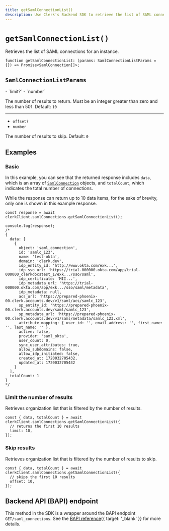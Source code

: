 ```yaml
---
title: getSamlConnectionList()
description: Use Clerk's Backend SDK to retrieve the list of SAML connections for an instance.
---
```


# `getSamlConnectionList()`

Retrieves the list of SAML connections for an instance.

```tsx {{ prettier: false }}
function getSamlConnectionList: (params: SamlConnectionListParams = {}) => Promise<SamlConnection[]>;
```

## `SamlConnectionListParams`

<Properties>
  - `limit?`
  - `number`

  The number of results to return. Must be an integer greater than zero and less than 501. Default: `10`

  ---

  - `offset?`
  - `number`

  The number of results to skip. Default: `0`
</Properties>

## Examples

### Basic

In this example, you can see that the returned response includes `data`, which is an array of [`SamlConnection`](/docs/references/backend/types/saml-connection) objects, and `totalCount`, which indicates the total number of connections.

While the response can return up to 10 data items, for the sake of brevity, only one is shown in this example response.

```tsx {{ prettier: false }}
const response = await clerkClient.samlConnections.getSamlConnectionList();

console.log(response);
/*
{
  data: [
    {
      object: 'saml_connection',
      id: 'samlc_123',
      name: 'test-okta',
      domain: 'clerk.dev',
      idp_entity_id: 'http://www.okta.com/exk...',
      idp_sso_url: 'https://trial-000000.okta.com/app/trial-000000_clerkdocstest_1/exk.../sso/saml',
      idp_certificate: 'MII...',
      idp_metadata_url: 'https://trial-000000.okta.com/app/exk.../sso/saml/metadata',
      idp_metadata: null,
      acs_url: 'https://prepared-phoenix-00.clerk.accounts.dev/v1/saml/acs/samlc_123',
      sp_entity_id: 'https://prepared-phoenix-00.clerk.accounts.dev/saml/samlc_123',
      sp_metadata_url: 'https://prepared-phoenix-00.clerk.accounts.dev/v1/saml/metadata/samlc_123.xml',
      attribute_mapping: { user_id: '', email_address: '', first_name: '', last_name: '' },
      active: false,
      provider: 'saml_okta',
      user_count: 0,
      sync_user_attributes: true,
      allow_subdomains: false,
      allow_idp_initiated: false,
      created_at: 1720032705432,
      updated_at: 1720032705432
    }
  ],
  totalCount: 1
}
*/
```

### Limit the number of results

Retrieves organization list that is filtered by the number of results.

```tsx {{ prettier: false }}
const { data, totalCount } = await clerkClient.samlConnections.getSamlConnectionList({
  // returns the first 10 results
  limit: 10,
});
```

### Skip results

Retrieves organization list that is filtered by the number of results to skip.

```tsx {{ prettier: false }}
const { data, totalCount } = await clerkClient.samlConnections.getSamlConnectionList({
  // skips the first 10 results
  offset: 10,
});
```

## Backend API (BAPI) endpoint

This method in the SDK is a wrapper around the BAPI endpoint `GET/saml_connections`. See the [BAPI reference](/docs/reference/backend-api/tag/SAML-Connections#operation/ListSAMLConnections){{ target: '_blank' }} for more details.
